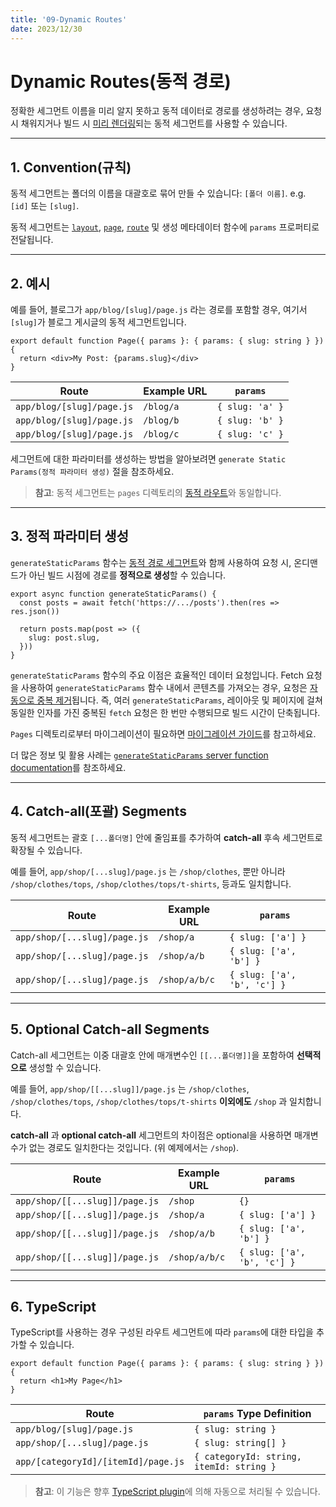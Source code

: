 ```yaml
---
title: '09-Dynamic Routes'
date: 2023/12/30
---
```


# Dynamic Routes(동적 경로)

정확한 세그먼트 이름을 미리 알지 못하고 동적 데이터로 경로를 생성하려는 경우,
요청 시 채워지거나 빌드 시 [미리 렌더링](https://nextjs.org/docs/app/building-your-application/routing/dynamic-routes#generating-static-params)되는 동적 세그먼트를 사용할 수 있습니다.

---

## 1. Convention(규칙)

동적 세그먼트는 폴더의 이름을 대괄호로 묶어 만들 수 있습니다: `[폴더 이름]`. e.g. `[id]` 또는 `[slug]`.

동적 세그먼트는 [`layout`](/docs/app/api-reference/file-conventions/layout), [`page`](/docs/app/api-reference/file-conventions/page), [`route`](/docs/app/building-your-application/routing/router-handlers) 및 생성 메타데이터 함수에 `params` 프로퍼티로 전달됩니다.

---

## 2. 예시

예를 들어, 블로그가 `app/blog/[slug]/page.js` 라는 경로를 포함할 경우, 여기서 `[slug]`가 블로그 게시글의 동적 세그먼트입니다.

```tsx app/blog/[slug]/page.tsx
export default function Page({ params }: { params: { slug: string } }) {
  return <div>My Post: {params.slug}</div>
}
```

| Route                     | Example URL | `params`        |
| ------------------------- | ----------- | --------------- |
| `app/blog/[slug]/page.js` | `/blog/a`   | `{ slug: 'a' }` |
| `app/blog/[slug]/page.js` | `/blog/b`   | `{ slug: 'b' }` |
| `app/blog/[slug]/page.js` | `/blog/c`   | `{ slug: 'c' }` |

세그먼트에 대한 파라미터를 생성하는 방법을 알아보려면 `generate Static Params(정적 파라미터 생성)` 절을 참조하세요.

> **참고**: 동적 세그먼트는 `pages` 디렉토리의 [동적 라우트](/docs/app/building-your-application/routing/dynamic-routes)와 동일합니다.

---

## 3. 정적 파라미터 생성

`generateStaticParams` 함수는 [동적 경로 세그먼트](https://nextjs.org/docs/app/building-your-application/routing/dynamic-routes)와 함께 사용하여 요청 시, 온디맨드가 아닌 빌드 시점에 경로를 **정적으로 생성**할 수 있습니다.

```tsx app/blog/[slug]/page.tsx
export async function generateStaticParams() {
  const posts = await fetch('https://.../posts').then(res => res.json())

  return posts.map(post => ({
    slug: post.slug,
  }))
}
```

`generateStaticParams` 함수의 주요 이점은 효율적인 데이터 요청입니다.
Fetch 요청을 사용하여 `generateStaticParams` 함수 내에서 콘텐츠를 가져오는 경우, 요청은 [자동으로 중복 제거](https://nextjs.org/docs/app/building-your-application/caching#request-memoization)됩니다.
즉, 여러 `generateStaticParams`, 레이아웃 및 페이지에 걸쳐 동일한 인자를 가진 중복된 `fetch` 요청은 한 번만 수행되므로 빌드 시간이 단축됩니다.

`Pages` 디렉토리로부터 마이그레이션이 필요하면 [마이그레이션 가이드](https://nextjs.org/docs/app/building-your-application/upgrading/app-router-migration#dynamic-paths-getstaticpaths)를 참고하세요.

더 많은 정보 및 활용 사례는 [`generateStaticParams` server function documentation](https://nextjs.org/docs/app/api-reference/functions/generate-static-params)를 참조하세요.

---

## 4. Catch-all(포괄) Segments

동적 세그먼트는 괄호 `[...폴더명]` 안에 줄임표를 추가하여 **catch-all** 후속 세그먼트로 확장될 수 있습니다.

예를 들어, `app/shop/[...slug]/page.js` 는 `/shop/clothes`, 뿐만 아니라 `/shop/clothes/tops`, `/shop/clothes/tops/t-shirts`, 등과도 일치합니다.

| Route                        | Example URL   | `params`                    |
| ---------------------------- | ------------- | --------------------------- |
| `app/shop/[...slug]/page.js` | `/shop/a`     | `{ slug: ['a'] }`           |
| `app/shop/[...slug]/page.js` | `/shop/a/b`   | `{ slug: ['a', 'b'] }`      |
| `app/shop/[...slug]/page.js` | `/shop/a/b/c` | `{ slug: ['a', 'b', 'c'] }` |

---

## 5. Optional Catch-all Segments

Catch-all 세그먼트는 이중 대괄호 안에 매개변수인 `[[...폴더명]]`을 포함하여 **선택적으로** 생성할 수 있습니다.

예를 들어, `app/shop/[[...slug]]/page.js` 는 `/shop/clothes`, `/shop/clothes/tops`, `/shop/clothes/tops/t-shirts` **이외에도** `/shop` 과 일치합니다.

**catch-all** 과 **optional catch-all** 세그먼트의 차이점은 optional을 사용하면 매개변수가 없는 경로도 일치한다는 것입니다. (위 예제에서는 `/shop`).

| Route                          | Example URL   | `params`                    |
| ------------------------------ | ------------- | --------------------------- |
| `app/shop/[[...slug]]/page.js` | `/shop`       | `{}`                        |
| `app/shop/[[...slug]]/page.js` | `/shop/a`     | `{ slug: ['a'] }`           |
| `app/shop/[[...slug]]/page.js` | `/shop/a/b`   | `{ slug: ['a', 'b'] }`      |
| `app/shop/[[...slug]]/page.js` | `/shop/a/b/c` | `{ slug: ['a', 'b', 'c'] }` |

---

## 6. TypeScript

TypeScript를 사용하는 경우 구성된 라우트 세그먼트에 따라 `params`에 대한 타입을 추가할 수 있습니다.

```tsx app/blog/[slug]/page.tsx
export default function Page({ params }: { params: { slug: string } }) {
  return <h1>My Page</h1>
}
```

| Route                               | `params` Type Definition                 |
| ----------------------------------- | ---------------------------------------- |
| `app/blog/[slug]/page.js`           | `{ slug: string }`                       |
| `app/shop/[...slug]/page.js`        | `{ slug: string[] }`                     |
| `app/[categoryId]/[itemId]/page.js` | `{ categoryId: string, itemId: string }` |

> **참고**: 이 기능은 향후 [TypeScript plugin](https://nextjs.org/docs/app/building-your-application/configuring/typescript#typescript-plugin)에 의해 자동으로 처리될 수 있습니다.
